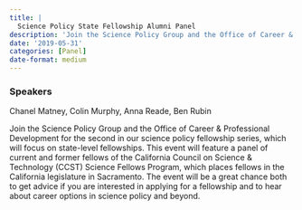 ```yaml
---
title: |
  Science Policy State Fellowship Alumni Panel
description: 'Join the Science Policy Group and the Office of Career & Professional Development for the second in our science policy fellowship series, which will focus on state-level fellowships.'
date: '2019-05-31'
categories: [Panel]
date-format: medium 
---
```



### Speakers  
Chanel Matney, Colin Murphy, Anna Reade, Ben Rubin

Join the Science Policy Group and the Office of Career & Professional Development for the second in our science policy fellowship series, which will focus on state-level fellowships. This event will feature a panel of current and former fellows of the California Council on Science & Technology (CCST) Science Fellows Program, which places fellows in the California legislature in Sacramento. The event will be a great chance both to get advice if you are interested in applying for a fellowship and to hear about career options in science policy and beyond.


